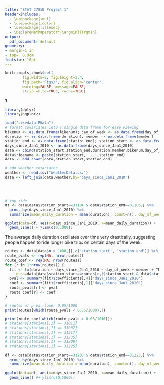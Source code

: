 ```yaml
---
title: "STAT 27850 Project 1"
header-includes:
  - \usepackage{soul}
  - \usepackage{xcolor}
  - \usepackage{titlesec}
  - \DeclareMathOperator*{\argmin}{argmin}
output:
  pdf_document: default
geometry:
- margin=1 in
- top=  0.9cm
fontsize: 10pt 
---
```

```r
knitr::opts_chunk$set(
        fig.width=5, fig.height=3.4,
        fig.path='Figs/', fig.align='center',
        warning=FALSE, message=FALSE,
        strip.white=TRUE, cache=TRUE)
```
\newcommand{\h}[1]{\colorbox{yellow}{$\displaystyle #1$}} 
\titlespacing{\title}{0pt}{\parskip}{-\parskip}    
\vspace{-12.5truemm} 
 
\begin{center}
Christopher Tang
\end{center}


**1**
```r
library(dplyr)
library(ggplot2)

load("bikedata.RData")
# format covariates into a single data frame for easy viewing
bikenum <- as.data.frame(bikenum); day_of_week <- as.data.frame(day_of_week)
duration <- as.data.frame(duration); member <- as.data.frame(member)
station_end <- as.data.frame(station_end); station_start <- as.data.frame(station_start)
days_since_Jan1_2010 <- as.data.frame(days_since_Jan1_2010)
data <- cbind(station_start,station_end,duration,member,bikenum,day_of_week,days_since_Jan1_2010 )
data$ridename <- paste(station_start,' - ',station_end)
data <- add_count(data,station_start,station_end)
```

```r
# add weather covariates
weather <- read.csv("WeatherData.csv")
data <- left_join(data,weather,by='days_since_Jan1_2010')
```

   \emph{(a)}     
       


```r
# top ride
df <- data[data$station_start==31104 & data$station_end==31106,] %>%
  group_by(days_since_Jan1_2010) %>%
  summarize(mean_daily_duration = mean(duration), count=n(), day_of_week=day_of_week, member=member)

ggplot(data=df, aes(x=days_since_Jan1_2010, y=mean_daily_duration)) +
  geom_line() + ylim(c(0,1000))
```
The average daily duration oscillates over time very drastically, suggesting people happen to ride longer bike trips on certain days of the week.


```r

routes <- data[data$n > 1000,][,c('station_start', 'station_end')] %>% distinct()
route_pvals <- rep(NA, nrow(routes))
route_coef <- rep(NA, nrow(routes))
for (r in 1:nrow(routes)) {
  fit <- lm(duration ~ days_since_Jan1_2010 + day_of_week + member + TMAX + PRCP,
     data=data[data$station_start==routes[r,]$station_start & data$station_end==routes[r,]$station_end,])
  pval <- summary(fit)$coefficients[,4]['days_since_Jan1_2010']
  coef <- summary(fit)$coefficients[,1]['days_since_Jan1_2010']
  route_pvals[r] <- pval
  route_coef[r] <- coef
}
```

```r
# routes w/ p val lower 0.05/1000
print(routes[which(route_pvals < 0.05/1000),])

print(route_coef[which(route_pvals < 0.05/1000)])
# stations[stations[,1] == 31011]
# stations[stations[,1] == 31007]
# stations[stations[,1] == 31217]
# stations[stations[,1] == 31235]
# stations[stations[,1] == 31200]
# stations[stations[,1] == 31225]
```

```r
df <- data[data$station_start==31200 & data$station_end==31225,] %>%
  group_by(days_since_Jan1_2010) %>%
  summarize(mean_daily_duration = mean(duration), count=n(), day_of_week=day_of_week, member=member)

ggplot(data=df, aes(x=days_since_Jan1_2010, y=mean_daily_duration)) +
  geom_line() #+ ylim(c(0,5000))
```



       
